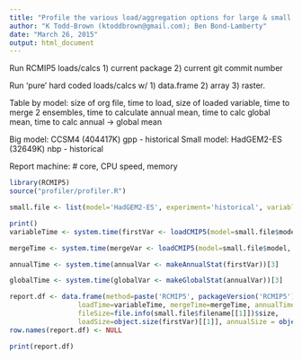 ```yaml
---
title: "Profile the various load/aggregation options for large & small files"
author: "K Todd-Brown (ktoddbrown@gmail.com); Ben Bond-Lamberty"
date: "March 26, 2015"
output: html_document
---
```


Run RCMIP5 loads/calcs 1) current package 2) current git commit number

Run 'pure' hard coded loads/calcs w/ 1) data.frame 2) array 3) raster.

Table by model: size of org file, time to load, size of loaded variable, time to merge 2 ensembles, time to calculate annual mean, time to calc global mean, time to calc annual -> global mean


Big model: CCSM4 (404417K) gpp - historical
Small model: HadGEM2-ES (32649K) nbp - historical

Report machine: # core, CPU speed, memory

```r
library(RCMIP5)
source("profiler/profiler.R")

small.file <- list(model='HadGEM2-ES', experiment='historical', variable='nbp', ensemble=list('r3i1p1', 'r4i1p1'), domain=list('Lmon', 'Lmon'), path='../sampledata/monthly', filename=list('../sampledata/monthly/nbp_Lmon_HadGEM2-ES_historical_r3i1p1_195912-198411.nc','../sampledata/monthly/nbp_Lmon_HadGEM2-ES_historical_r4i1p1_195912-198411.nc'))

```

```r

print()
variableTime <- system.time(firstVar <- loadCMIP5(model=small.file$model, variable=small.file$variable, experiment=small.file$experiment, ensemble=small.file$ensemble[[1]], domain=small.file$domain[[1]], path=small.file$path))[3]

mergeTime <- system.time(mergeVar <- loadCMIP5(model=small.file$model, variable=small.file$variable, experiment=small.file$experiment, domain=small.file$domain[[1]], path=small.file$path))[3]

annualTime <- system.time(annualVar <- makeAnnualStat(firstVar))[3]

globalTime <- system.time(globalVar <- makeGlobalStat(annualVar))[3]

report.df <- data.frame(method=paste('RCMIP5', packageVersion('RCMIP5'), sep='v'), 
                 loadTime=variableTime, mergeTime=mergeTime, annualTime=annualTime, globalTime=globalTime, 
                 fileSize=file.info(small.file$filename[[1]])$size, 
                 loadSize=object.size(firstVar)[[1]], annualSize = object.size(annualVar)[[1]], globalSize = object.size(globalVar)[[1]])
row.names(report.df) <- NULL

print(report.df)
```

